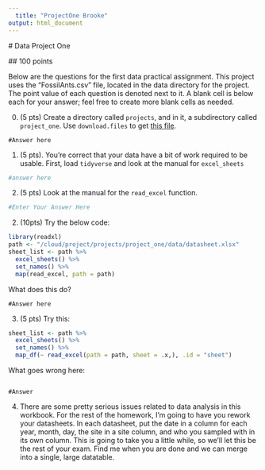 ```yaml
---
  title: "ProjectOne Brooke"
output: html_document
---
```

  
  
  # Data Project One
  
  ## 100 points
  
  Below are the questions for the first data practical assignment. This project uses the "FossilAnts.csv" file, located in the data directory for the project. The point value of each question is denoted next to it. A blank cell is below each for your answer; feel free to create more blank cells as needed.

0. (5 pts) Create a directory called `projects`, and in it, a subdirectory called `project_one`. Use `download.files` to get [this file](https://github.com/BiologicalDataAnalysis2019/2019/blob/master/projects/project_one/ProjectOneB.Rmd).
```
#Answer here
```


1. (5 pts). You're correct that your data have a bit of work required to be usable. First, load `tidyverse` and look at the manual for  `excel_sheets`

```r
#answer here
```

2. (5 pts) Look at the manual for the `read_excel` function. 

```r
#Enter Your Answer Here

```

2. (10pts) Try the below code:
```r
library(readxl)
path <- "/cloud/project/projects/project_one/data/datasheet.xlsx"
sheet_list <- path %>% 
  excel_sheets() %>% 
  set_names() %>% 
  map(read_excel, path = path)

```

What does this do?

```
#Answer here

```

3. (5 pts) Try this:

```r
sheet_list <- path %>% 
  excel_sheets() %>% 
  set_names() %>% 
  map_df(~ read_excel(path = path, sheet = .x,), .id = "sheet")

```
What goes wrong here:

```

#Answer

```


4. There are some pretty serious issues related to data analysis in this workbook. For the rest of the homework, I'm going to have you rework your datasheets. In each datasheet, put the date in a column for each year, month, day, the site in a site column, and who you sampled with in its own column. 
This is going to take you a little while, so we'll let this be the rest of your exam. Find me when you are done and we can merge into a single, large datatable.
